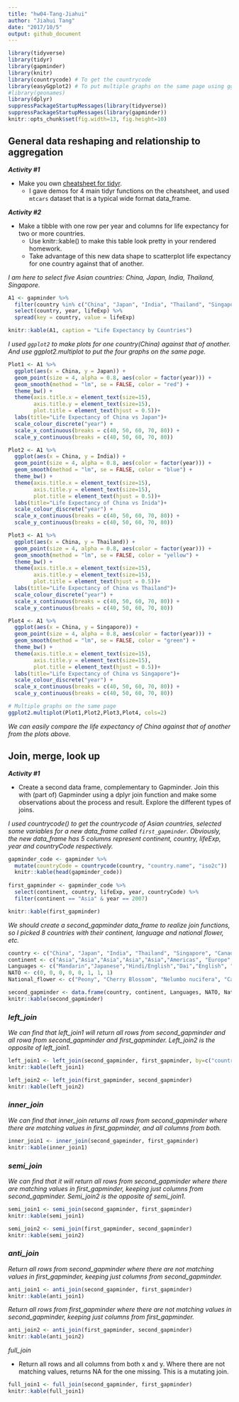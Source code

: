 ```yaml
---
title: "hw04-Tang-Jiahui"
author: "Jiahui Tang"
date: "2017/10/5"
output: github_document
---
```


```r
library(tidyverse)
library(tidyr)
library(gapminder)
library(knitr)
library(countrycode) # To get the countrycode
library(easyGgplot2) # To put multiple graphs on the same page using ggplot2
#library(geonames)
library(dplyr)
suppressPackageStartupMessages(library(tidyverse))
suppressPackageStartupMessages(library(gapminder))
knitr::opts_chunk$set(fig.width=13, fig.height=10)
```

## General data reshaping and relationship to aggregation

***Activity #1***

  + Make you own [cheatsheet for tidyr](https://github.com/Tangjiahui26/STAT545-hw-Tang-Jiahui/blob/master/hw04/Cheatsheet-tidyr.md).
    - I gave demos for 4 main tidyr functions on the cheatsheet, and used `mtcars` dataset that is a typical wide format data_frame.
  
***Activity #2***

  + Make a tibble with one row per year and columns for life expectancy for two or more countries.
    - Use knitr::kable() to make this table look pretty in your rendered homework.
    - Take advantage of this new data shape to scatterplot life expectancy for one country against that of another.

*I am here to select five Asian countries: China, Japan, India, Thailand, Singapore.*
```r
A1 <- gapminder %>% 
  filter(country %in% c("China", "Japan", "India", "Thailand", "Singapore")) %>% 
  select(country, year, lifeExp) %>% 
  spread(key = country, value = lifeExp)

knitr::kable(A1, caption = "Life Expectancy by Countries")
```

*I used `ggplot2` to make plots for one country(China) against that of another. And use ggplot2.multiplot to put the four graphs on the same page.*

```r
Plot1 <- A1 %>% 
  ggplot(aes(x = China, y = Japan)) +
  geom_point(size = 4, alpha = 0.8, aes(color = factor(year))) +
  geom_smooth(method = "lm", se = FALSE, color = "red") +
  theme_bw() +
  theme(axis.title.x = element_text(size=15),
        axis.title.y = element_text(size=15),
        plot.title = element_text(hjust = 0.5))+
  labs(title="Life Expectancy of China vs Japan")+
  scale_colour_discrete("year") +
  scale_x_continuous(breaks = c(40, 50, 60, 70, 80)) +
  scale_y_continuous(breaks = c(40, 50, 60, 70, 80))

Plot2 <- A1 %>% 
  ggplot(aes(x = China, y = India)) +
  geom_point(size = 4, alpha = 0.8, aes(color = factor(year))) +
  geom_smooth(method = "lm", se = FALSE, color = "blue") +
  theme_bw() +
  theme(axis.title.x = element_text(size=15),
        axis.title.y = element_text(size=15),
        plot.title = element_text(hjust = 0.5))+
  labs(title="Life Expectancy of China vs Inida")+
  scale_colour_discrete("year") +
  scale_x_continuous(breaks = c(40, 50, 60, 70, 80)) +
  scale_y_continuous(breaks = c(40, 50, 60, 70, 80))

Plot3 <- A1 %>% 
  ggplot(aes(x = China, y = Thailand)) +
  geom_point(size = 4, alpha = 0.8, aes(color = factor(year))) +
  geom_smooth(method = "lm", se = FALSE, color = "yellow") +
  theme_bw() +
  theme(axis.title.x = element_text(size=15),
        axis.title.y = element_text(size=15),
        plot.title = element_text(hjust = 0.5))+
  labs(title="Life Expectancy of China vs Thailand")+
  scale_colour_discrete("year") +
  scale_x_continuous(breaks = c(40, 50, 60, 70, 80)) +
  scale_y_continuous(breaks = c(40, 50, 60, 70, 80))

Plot4 <- A1 %>% 
  ggplot(aes(x = China, y = Singapore)) +
  geom_point(size = 4, alpha = 0.8, aes(color = factor(year))) +
  geom_smooth(method = "lm", se = FALSE, color = "green") +
  theme_bw() +
  theme(axis.title.x = element_text(size=15),
        axis.title.y = element_text(size=15),
        plot.title = element_text(hjust = 0.5))+
  labs(title="Life Expectancy of China vs Singapore")+
  scale_colour_discrete("year") +
  scale_x_continuous(breaks = c(40, 50, 60, 70, 80)) +
  scale_y_continuous(breaks = c(40, 50, 60, 70, 80))

# Multiple graphs on the same page
ggplot2.multiplot(Plot1,Plot2,Plot3,Plot4, cols=2)
```

*We can easily compare the life expectancy of China against that of another from the plots above.*

## Join, merge, look up

***Activity #1***

  + Create a second data frame, complementary to Gapminder. Join this with (part of) Gapminder using a dplyr join function and make some observations about the process and result. Explore the different types of joins. 

*I used countrycode() to get the countrycode of Asian countries, selected some variables for a new data_frame called `first_gapminder`. Obviously, the new data_frame has 5 columns represent continent, country, lifeExp, year and countryCode respectively.*

```r
gapminder_code <- gapminder %>%
  mutate(countryCode = countrycode(country, "country.name", "iso2c"))
  knitr::kable(head(gapminder_code))
  
first_gapminder <- gapminder_code %>% 
  select(continent, country, lifeExp, year, countryCode) %>% 
  filter(continent == "Asia" & year == 2007)

knitr::kable(first_gapminder)
```

*We should create a second_gapminder data_frame to realize join functions, so I picked 8 countries with their continent, language and national flower, etc. *

```r
country <- c("China", "Japan", "India", "Thailand", "Singapore", "Canada", "Germany", "Netherlands")
continent <- c("Asia","Asia","Asia","Asia","Asia","Americas", "Europe","Europe")
Languages <- c("Mandarin","Japanese","Hindi/English","Dai","English", "English", "German", "Dutch")
NATO <- c(0, 0, 0, 0, 0, 1, 1, 1)
National_flower <- c("Peony", "Cherry Blossom", "Nelumbo nucifera", "Cassia fistula", "Vanda 'Miss Joaquim'", "Sugar Maple", "Blue Bottle", "Tulipa")

second_gapminder <- data.frame(country, continent, Languages, NATO, National_flower)
knitr::kable(second_gapminder)
```

### *left_join*

*We can find that left_join1 will return all rows from second_gapminder and all rowa from second_gapminder and first_gapminder. Left_join2 is the opposite of left_join1.*

```r
left_join1 <- left_join(second_gapminder, first_gapminder, by=c("country", "continent"))
knitr::kable(left_join1)
```

```r
left_join2 <- left_join(first_gapminder, second_gapminder)
knitr::kable(left_join2)
```

### *inner_join*

*We can find that inner_join returns all rows from second_gapminder where there are matching values in first_gapminder, and all columns from both.*

```r
inner_join1 <- inner_join(second_gapminder, first_gapminder)
knitr::kable(inner_join1)
```

### *semi_join*

*We can find that it will return all rows from second_gapminder where there are matching values in first_gapminder, keeping just columns from second_gapminder. Semi_join2 is the opposite of semi_join1.*

```r
semi_join1 <- semi_join(second_gapminder, first_gapminder)
knitr::kable(semi_join1)
```

```r
semi_join2 <- semi_join(first_gapminder, second_gapminder)
knitr::kable(semi_join2)
```

### *anti_join*

*Return all rows from second_gapminder where there are not matching values in first_gapminder, keeping just columns from second_gapminder. *

```r
anti_join1 <- anti_join(second_gapminder, first_gapminder)
knitr::kable(anti_join1)
```

*Return all rows from first_gapminder where there are not matching values in second_gapminder, keeping just columns from first_gapminder. *

```r
anti_join2 <- anti_join(first_gapminder, second_gapminder)
knitr::kable(anti_join2)
```

*full_join*

+ Return all rows and all columns from both x and y. Where there are not matching values, returns NA for the one missing. This is a mutating join.

```r
full_join1 <- full_join(second_gapminder, first_gapminder)
knitr::kable(full_join1)
```
  
  